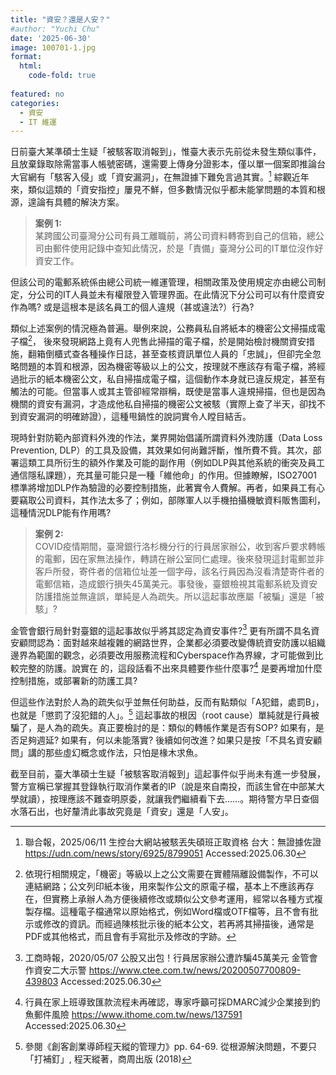```yaml
---
title: "資安？還是人安？"
#author: "Yuchi Chu"
date: '2025-06-30'
image: 100701-1.jpg
format: 
  html:
    code-fold: true
   
featured: no
categories:
  - 資安
  - IT 維運
---
```


日前臺大某準碩士生疑「被駭客取消報到」，惟臺大表示先前從未發生類似事件，且放棄錄取除需當事人帳號密碼，還需要上傳身分證影本，僅以單一個案即推論台大官網有「駭客入侵」或「資安漏洞」，在無證據下難免言過其實。[^1] 綜觀近年來，類似這類的「資安指控」屢見不鮮，但多數情況似乎都未能掌問題的本質和根源，遑論有具體的解決方案。

[^1]: 聯合報，2025/06/11 生控台大網站被駭丟失碩班正取資格 台大：無證據佐證 <https://udn.com/news/story/6925/8799051> Accessed:2025.06.30

> **案例 1:**<br> 某跨國公司臺灣分公司有員工離職前，將公司資料轉寄到自己的信箱，總公司由郵件使用記錄中查知此情況，於是「責備」臺灣分公司的IT單位沒作好資安工作。

但該公司的電郵系統係由總公司統一維運管理，相關政策及使用規定亦由總公司制定，分公司的IT人員並未有權限登入管理界面。在此情況下分公司可以有什麼資安作為嗎? 或是這根本是該名員工的個人違規（甚或違法?）行為?

類似上述案例的情況極為普遍。舉例來說，公務員私自將紙本的機密公文掃描成電子檔[^2]， 後來發現網路上竟有人兜售此掃描的電子檔，於是開始檢討機關資安措施，翻箱倒櫃式查各種操作日誌，甚至查核資訊單位人員的「忠誠」，但卻完全忽略問題的本質和根源，因為機密等級以上的公文，按理就不應該存有電子檔，將經過批示的紙本機密公文，私自掃描成電子檔，這個動作本身就已違反規定，甚至有觸法的可能。但當事人或其主管卻經常辯稱，既使是當事人違規掃描，但也是因為機關的資安有漏洞，才造成他私自掃描的機密公文被駭（實際上查了半天，卻找不到資安漏洞的明確跡證），這種甩鍋性的說詞實令人瞠目結舌。

[^2]: 依現行相關規定，「機密」等級以上之公文需要在實體隔離設備製作，不可以連結網路；公文列印紙本後，用來製作公文的原電子檔，基本上不應該再存在，但實務上承辦人為方便後續修改或類似公文參考運用，經常以各種方式複製存檔。這種電子檔通常以原始格式，例如Word檔或OTF檔等，且不會有批示或修改的資訊。而經過陳核批示後的紙本公文，若再將其掃描後，通常是PDF或其他格式，而且會有手寫批示及修改的字跡。

現時針對防範內部資料外洩的作法，業界開始倡議所謂資料外洩防護（Data Loss Prevention, DLP）的工具及設備，其效果如何尚難評斷，惟所費不貲。其次，部署這類工具所衍生的額外作業及可能的副作用（例如DLP與其他系統的衝突及員工通信隱私課題），充其量可能只是一種「維他命」的作用。但據瞭解，ISO27001標準將增加DLP作為驗證的必要控制措施，此著實令人費解。再者，如果員工有心要竊取公司資料，其作法太多了；例如，部隊軍人以手機拍攝機敏資料販售圖利，這種情況DLP能有作用嗎?

> **案例 2:**<br> COVID疫情期間，臺灣銀行洛杉機分行的行員居家辦公，收到客戶要求轉帳的電郵，因在家無法操作，轉請在辦公室同仁處理。後來發現這封電郵並非客戶所發，寄件者的信箱位址差一個字母，該名行員因為沒看清楚寄件者的電郵信箱，造成銀行損失45萬美元。事發後，臺銀檢視其電郵系統及資安防護措施並無違誤，單純是人為疏失。所以這起事故應屬「被騙」還是「被駭」?

金管會銀行局針對臺銀的這起事故似乎將其認定為資安事件?[^3] 更有所謂不具名資安顧問認為：面對越來越複雜的網路世界，企業都必須要改變傳統資安防護以組織邊界為範圍的觀念，必須要改用服務流程和Cyberspace作為界線，才可能做到比較完整的防護。說實在 的，這段話看不出來具體要作些什麼事?[^5] 是要再增加什麼控制措施，或部署新的防護工具?

[^3]: 工商時報，2020/05/07 公股又出包！行員居家辦公遭詐騙45萬美元 金管會作資安二大示警 <https://www.ctee.com.tw/news/20200507700809-439803> Accessed:2025.06.30

但這些作法對於人為的疏失似乎並無任何助益，反而有點類似「A犯錯，處罰B」，也就是「懲罰了沒犯錯的人」。[^4] 這起事故的根因（root cause）單純就是行員被騙了，是人為的疏失。真正要檢討的是：類似的轉帳作業是否有SOP? 如果有，是否足夠週延? 如果有，何以未能落實? 後續如何改進？如果只是按「不具名資安顧問」講的那些虛幻概念或作法，只怕是椽木求魚。

[^4]: 參閱《創客創業導師程天縱的管理力》pp. 64-69. 從根源解決問題，不要只「打補釘」, 程天縱著，商周出版 (2018)

截至目前，臺大準碩士生疑「被駭客取消報到」這起事件似乎尚未有進一步發展，警方宣稱已掌握其登錄執行取消作業者的IP（說是來自南投，而該生曾在中部某大學就讀），按理應該不難查明原委，就讓我們繼續看下去……。期待警方早日查個水落石出，也好釐清此事故究竟是「資安」還是「人安」。

[^5]: 行員在家上班導致匯款流程未再確認，專家呼籲可採DMARC減少企業接到釣魚郵件風險
<https://www.ithome.com.tw/news/137591> Accessed:2025.06.30